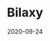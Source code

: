 ---
title: Bilaxy
status: publish
date: 2020-09-24
slug: A short description for this item
website: https://bilaxy.com/trade/IOTX_ETH
twitter:
logo:
featured_img: https://wp.gcap1.iotex.io/wp-content/uploads/2020/09/bliaxy.png
telegram:
---
